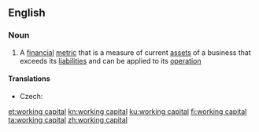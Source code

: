 ==English==

===Noun===
{{wikipedia}}
{{en-noun|head=[[working]] [[capital]]|-}}

# {{lb|en|business|accounting}} A [[financial]] [[metric]] that is a measure of current [[asset]]s of a business that exceeds its [[liability|liabilities]] and can be applied to its [[operation]]

====Translations====
{{trans-top|current assets minus current liabilities}}
* Czech: {{t|cs|pracovní kapitál|m}}
{{trans-mid}}
{{trans-bottom}}

[[et:working capital]]
[[kn:working capital]]
[[ku:working capital]]
[[fi:working capital]]
[[ta:working capital]]
[[zh:working capital]]